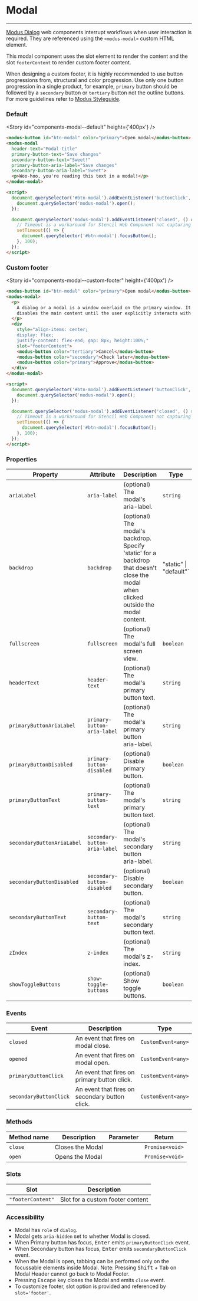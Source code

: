
# Modal

---

[Modus Dialog](https://modus.trimble.com/components/web/modals/) web components interrupt workflows when user interaction is required. They are referenced using the `<modus-modal>` custom HTML element.

This modal component uses the slot element to render the content and the slot `footerContent` to render custom footer content.

When designing a custom footer, it is highly recommended to use button progressions from, structural and color progression. Use only one button progression in a single product, for example, `primary` button should be followed by a `secondary` button or `tertiary` button not the outline buttons. For more guidelines refer to [Modus Styleguide](https://modus.trimble.com/components/web/modals/styles/).

### Default

<Story id="components-modal--default" height={'400px'} />

```html
<modus-button id="btn-modal" color="primary">Open modal</modus-button>
<modus-modal
  header-text="Modal title"
  primary-button-text="Save changes"
  secondary-button-text="Sweet!"
  primary-button-aria-label="Save changes"
  secondary-button-aria-label="Sweet">
  <p>Woo-hoo, you're reading this text in a modal!</p>
</modus-modal>

<script>
  document.querySelector('#btn-modal').addEventListener('buttonClick', () => {
    document.querySelector('modus-modal').open();
  });

  document.querySelector('modus-modal').addEventListener('closed', () => {
    // Timeout is a workaround for Stencil Web Component not capturing the state updates quick enough when another component is immediately focussed
    setTimeout(() => {
      document.querySelector('#btn-modal').focusButton();
    }, 100);
  });
</script>
```

### Custom footer

<Story id="components-modal--custom-footer" height={'400px'} />

```html
<modus-button id="btn-modal" color="primary">Open modal</modus-button>
<modus-modal>
  <p>
    A dialog or a modal is a window overlaid on the primary window. It interrupts the user and requires an action. It
    disables the main content until the user explicitly interacts with the modal dialog.
  </p>
  <div
    style="align-items: center;
    display: flex;
    justify-content: flex-end; gap: 8px; height:100%;"
    slot="footerContent">
    <modus-button color="tertiary">Cancel</modus-button>
    <modus-button color="secondary">Check later</modus-button>
    <modus-button color="primary">Approve</modus-button>
  </div>
</modus-modal>

<script>
  document.querySelector('#btn-modal').addEventListener('buttonClick', () => {
    document.querySelector('modus-modal').open();
  });

  document.querySelector('modus-modal').addEventListener('closed', () => {
    // Timeout is a workaround for Stencil Web Component not capturing the state updates quick enough when another component is immediately focussed
    setTimeout(() => {
      document.querySelector('#btn-modal').focusButton();
    }, 100);
  });
</script>
```

### Properties

| Property                   | Attribute                     | Description                                                                                                                           | Type                   | Default     |
| -------------------------- | ----------------------------- | ------------------------------------------------------------------------------------------------------------------------------------- | ---------------------- | ----------- |
| `ariaLabel`                | `aria-label`                  | (optional) The modal's aria-label.                                                                                                    | `string`               | `undefined` |
| `backdrop`                 | `backdrop`                    | (optional) The modal's backdrop. Specify 'static' for a backdrop that doesn't close the modal when clicked outside the modal content. | "static" \| "default"` | `'default'` |
| `fullscreen`               | `fullscreen`                  | (optional) The modal's full screen view.                                                                                              | `boolean`              | `false`     |
| `headerText`               | `header-text`                 | (optional) The modal's primary button text.                                                                                           | `string`               | `undefined` |
| `primaryButtonAriaLabel`   | `primary-button-aria-label`   | (optional) The modal's primary button aria-label.                                                                                     | `string`               | `undefined` |
| `primaryButtonDisabled`    | `primary-button-disabled`     | (optional) Disable primary button.                                                                                                    | `boolean`              | `undefined` |
| `primaryButtonText`        | `primary-button-text`         | (optional) The modal's primary button text.                                                                                           | `string`               | `undefined` |
| `secondaryButtonAriaLabel` | `secondary-button-aria-label` | (optional) The modal's secondary button aria-label.                                                                                   | `string`               | `undefined` |
| `secondaryButtonDisabled`  | `secondary-button-disabled`   | (optional) Disable secondary button.                                                                                                  | `boolean`              | `undefined` |
| `secondaryButtonText`      | `secondary-button-text`       | (optional) The modal's secondary button text.                                                                                         | `string`               | `undefined` |
| `zIndex`                   | `z-index`                     | (optional) The modal's z-index.                                                                                                       | `string`               | `'1'`       |
| `showToggleButtons`        | `show-toggle-buttons`         | (optional) Show toggle buttons.                                                                                                       | `boolean`              | `false`     |

### Events

| Event                  | Description                                    | Type               |
| ---------------------- | ---------------------------------------------- | ------------------ |
| `closed`               | An event that fires on modal close.            | `CustomEvent<any>` |
| `opened`               | An event that fires on modal open.             | `CustomEvent<any>` |
| `primaryButtonClick`   | An event that fires on primary button click.   | `CustomEvent<any>` |
| `secondaryButtonClick` | An event that fires on secondary button click. | `CustomEvent<any>` |

### Methods

| Method name | Description      | Parameter | Return          |
| ----------- | ---------------- | --------- | --------------- |
| `close`     | Closes the Modal |           | `Promise<void>` |
| `open`      | Opens the Modal  |           | `Promise<void>` |

### Slots

| Slot              | Description                      |
| ----------------- | -------------------------------- |
| `"footerContent"` | Slot for a custom footer content |

### Accessibility

- Modal has `role` of `dialog`.
- Modal gets `aria-hidden` set to whether Modal is closed.
- When Primary button has focus, <kbd>Enter</kbd> emits `primaryButtonClick` event.
- When Secondary button has focus, <kbd>Enter</kbd> emits `secondaryButtonClick` event.
- When the Modal is open, tabbing can be performed only on the focussable elements inside Modal. Note: Pressing <kbd>Shift</kbd> + <kbd>Tab</kbd> on Modal Header cannot go back to Modal Footer.
- Pressing <kbd>Escape</kbd> key closes the Modal and emits `close` event.
- To customize footer, slot option is provided and referenced by `slot='footer'`.
